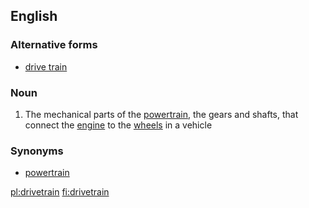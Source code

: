 ==English==

===Alternative forms===
* [[drive train]]

===Noun===
{{wikipedia}}
{{en-noun}}

# The mechanical parts of the [[powertrain]], the gears and shafts, that connect the [[engine]] to the [[wheel]]s in a vehicle

===Synonyms===
* [[powertrain]]

[[pl:drivetrain]]
[[fi:drivetrain]]